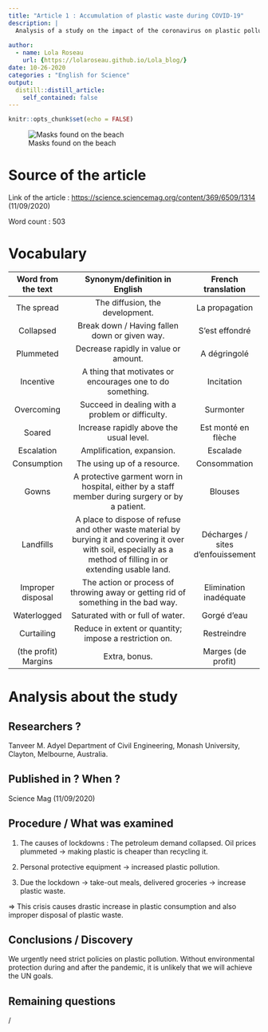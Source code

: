 ```yaml
---
title: "Article 1 : Accumulation of plastic waste during COVID-19"
description: |
  Analysis of a study on the impact of the coronavirus on plastic pollution in the world.
  
author:
  - name: Lola Roseau
    url: {https://lolaroseau.github.io/Lola_blog/}
date: 10-26-2020
categories : "English for Science"
output:
  distill::distill_article:
    self_contained: false
---
```


```r
knitr::opts_chunk$set(echo = FALSE)
```

![Masks found on the beach](images/article 1 - masque.jpg)

# Source of the article

Link of the article : <https://science.sciencemag.org/content/369/6509/1314> (11/09/2020)

Word count : 503

# Vocabulary

|  Word from the text  |                                                                   Synonym/definition in English                                                                    |        French translation         |
| :------------------: | :----------------------------------------------------------------------------------------------------------------------------------------------------------------: | :-------------------------------: |
|      The spread      |                                                                  The diffusion, the development.                                                                   |          La propagation           |
|      Collapsed       |                                                           Break down / Having fallen down or given way.                                                            |          S'est effondré           |
|      Plummeted       |                                                                Decrease rapidly in value or amount.                                                                |           A dégringolé            |
|      Incentive       |                                                     A thing that motivates or encourages one to do something.                                                      |            Incitation             |
|      Overcoming      |                                                          Succeed in dealing with a problem or difficulty.                                                          |             Surmonter             |
|        Soared        |                                                              Increase rapidly above the usual level.                                                               |        Est monté en flèche        |
|      Escalation      |                                                                     Amplification, expansion.                                                                      |             Escalade              |
|     Consumption      |                                                                    The using up of a resource.                                                                     |           Consommation            |
|        Gowns         |                                  A protective garment worn in hospital, either by a staff member during surgery or by a patient.                                   |              Blouses              |
|      Landfills       | A place to dispose of refuse and other waste material by burying it and covering it over with soil, especially as a method of filling in or extending usable land. | Décharges / sites d'enfouissement |
|  Improper disposal   |                                         The action or process of throwing away or getting rid of something in the bad way.                                         |      Elimination inadéquate       |
|     Waterlogged      |                                                                  Saturated with or full of water.                                                                  |            Gorgé d'eau            |
|      Curtailing      |                                                       Reduce in extent or quantity; impose a restriction on.                                                       |            Restreindre            |
| (the profit) Margins |                                                                           Extra, bonus.                                                                            |        Marges (de profit)         |

# Analysis about the study

## Researchers ?

Tanveer M. Adyel Department of Civil Engineering, Monash University, Clayton, Melbourne, Australia.

## Published in ? When ?

Science Mag (11/09/2020)

## Procedure / What was examined

1. The causes of lockdowns : The petroleum demand collapsed. Oil prices plummeted -> making plastic is cheaper than recycling it.
	
2. Personal protective equipment -> increased plastic pollution.
	
3. Due the lockdown -> take-out meals, delivered groceries -> increase plastic waste.
	
=> This crisis causes drastic increase in plastic consumption and also improper disposal of plastic waste.

## Conclusions / Discovery

We urgently need strict policies on plastic pollution. Without environmental protection during and after the pandemic, it is unlikely that we will achieve the UN goals. 

## Remaining questions 

/

